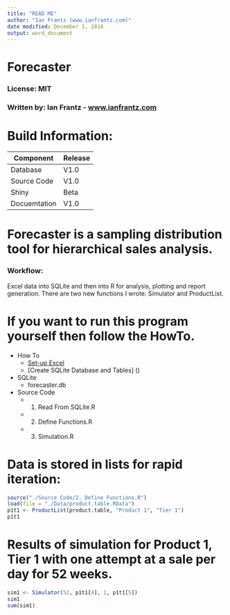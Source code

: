 ```yaml
---
title: "READ ME"
author: "Ian Frantz (www.ianfrantz.com)"
date modified: December 1, 2018
output: word_document
---
```


# Forecaster
### License: MIT
### Written by: Ian Frantz - [www.ianfrantz.com](http://www.ianfrantz.com)

# Build Information:

Component   | Release
------------- | ------------- 
Database | V1.0
Source Code | V1.0
Shiny | Beta
Docuemtation | V1.0


# Forecaster is a sampling distribution tool for hierarchical sales analysis.

### Workflow:
Excel data into SQLite and then into R for analysis, plotting and report generation. There are two new functions I wrote: Simulator and ProductList.  

# If you want to run this program yourself then follow the HowTo. 

* How To
  + [Set-up Excel](https://github.com/ianfrantz/forecaster/blob/master/Documentation/HowTo%20-%20Excel.Rmd)
  + [Create SQLite Database and Tables] ()
* SQLite 
  + forecaster.db
* Source Code 
  + 1. Read From SQLite.R
  + 2. Define Functions.R
  + 3. Simulation.R
  
# Data is stored in lists for rapid iteration:

```r
source("./Source Code/2. Define Functions.R")
load(file = "./Data/product.table.RData")
p1t1 <- ProductList(product.table, "Product 1", "Tier 1")
p1t1
```

# Results of simulation for Product 1, Tier 1 with one attempt at a sale per day for 52 weeks.

```r
sim1 <- Simulator(52, p1t1[4], 1, p1t1[5])
sim1
sum(sim1)
```

